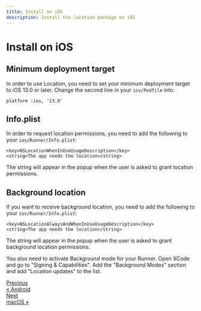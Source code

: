 ```yaml
---
title: Install on iOS
description: Install the location package on iOS
---
```


# Install on iOS

## Minimum deployment target

In order to use Location, you need to set your minimum deployment target to iOS 13.0 or later.
Change the second line in your `ios/Podfile` into:

```
platform :ios, '13.0'
```

## Info.plist

In order to request location permissions, you need to add the following to your `ios/Runner/Info.plist`:

```
<key>NSLocationWhenInUseUsageDescription</key>
<string>The app needs the location</string>
```

The string will appear in the popup when the user is asked to grant location permissions.

## Background location

If you want to receive background location, you need to add the following to your `ios/Runner/Info.plist`:

```
<key>NSLocationAlwaysAndWhenInUseUsageDescription</key>
<string>The app needs the location</string>
```

The string will appear in the popup when the user is asked to grant background location permissions.

You also need to activate Background mode for your Runner. Open XCode and go to "Signing & Capabilities".
Add the "Background Modes" section and add "Location updates" to the list.

<nav
  aria-label="Docs pages navigation"
  style={{ display: "flex", justifyContent: "space-between", marginTop: "3rem" }}
>
  <a
    href="/Lyokone/flutterlocation/installation/android"
    style={{
      border: "1px solid #ccd0d5",
      borderRadius: "0.4rem",
      display: "block",
      height: "100%",
      lineHeight: "1.25",
      padding: "1rem",
      transition: "border-color 200ms cubic-bezier(0.08,0.52,0.52,1)",
              textDecoration: "none",
    }}
  >
    <div 
    style={{
        color: "#525860",
        fontSize: "0.875rem",
    }}>Previous</div>
     <div 
    style={{
        color: "var(--theme-color)",
    }}>« Android</div>

  </a>
  <a
    href="/Lyokone/flutterlocation/installation/macos"
    style={{
      border: "1px solid #ccd0d5",
      borderRadius: "0.4rem",
      display: "block",
      height: "100%",
      lineHeight: "1.25",
      padding: "1rem",
      transition: "border-color 200ms cubic-bezier(0.08,0.52,0.52,1)",
      textDecoration: "none",
      textAlign: "end",
    }}
>
    <div  style={{
        color: "#525860",
        fontSize: "0.875rem",
    }}>Next</div>
    <div  style={{
        color: "var(--theme-color)",
    }}>macOS »</div>

  </a>
</nav>

